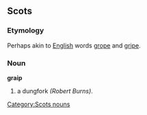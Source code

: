==Scots==

===Etymology===
Perhaps akin to [[English]] words [[grope]] and [[gripe]].

===Noun===
'''graip'''

# a dungfork ''(Robert Burns)''.

[[Category:Scots nouns]]